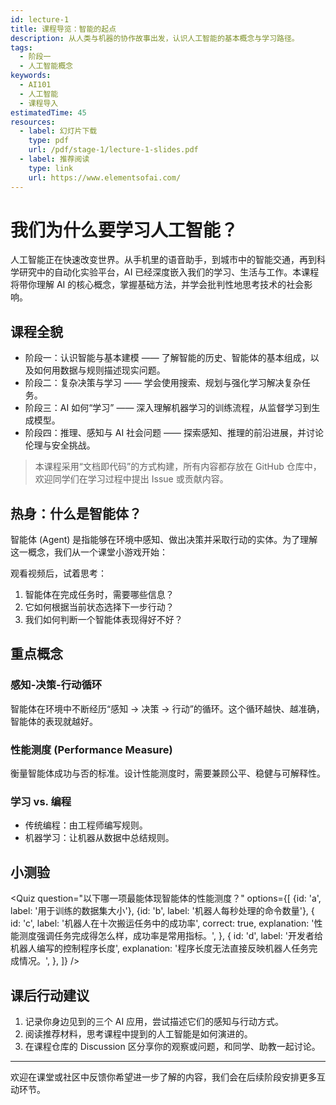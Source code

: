 ```yaml
---
id: lecture-1
title: 课程导览：智能的起点
description: 从人类与机器的协作故事出发，认识人工智能的基本概念与学习路径。
tags:
  - 阶段一
  - 人工智能概念
keywords:
  - AI101
  - 人工智能
  - 课程导入
estimatedTime: 45
resources:
  - label: 幻灯片下载
    type: pdf
    url: /pdf/stage-1/lecture-1-slides.pdf
  - label: 推荐阅读
    type: link
    url: https://www.elementsofai.com/
---
```



# 我们为什么要学习人工智能？

人工智能正在快速改变世界。从手机里的语音助手，到城市中的智能交通，再到科学研究中的自动化实验平台，AI 已经深度嵌入我们的学习、生活与工作。本课程将带你理解 AI 的核心概念，掌握基础方法，并学会批判性地思考技术的社会影响。

## 课程全貌

- 阶段一：认识智能与基本建模 —— 了解智能的历史、智能体的基本组成，以及如何用数据与规则描述现实问题。
- 阶段二：复杂决策与学习 —— 学会使用搜索、规划与强化学习解决复杂任务。
- 阶段三：AI 如何“学习” —— 深入理解机器学习的训练流程，从监督学习到生成模型。
- 阶段四：推理、感知与 AI 社会问题 —— 探索感知、推理的前沿进展，并讨论伦理与安全挑战。

> 本课程采用“文档即代码”的方式构建，所有内容都存放在 GitHub 仓库中，欢迎同学们在学习过程中提出 Issue 或贡献内容。

## 热身：什么是智能体？

智能体 (Agent) 是指能够在环境中感知、做出决策并采取行动的实体。为了理解这一概念，我们从一个课堂小游戏开始：

<BilibiliPlayer bvid="BV1kF4m1T7a5" title="AI101 开场视频" />

观看视频后，试着思考：

1. 智能体在完成任务时，需要哪些信息？
2. 它如何根据当前状态选择下一步行动？
3. 我们如何判断一个智能体表现得好不好？

## 重点概念

### 感知-决策-行动循环

智能体在环境中不断经历“感知 → 决策 → 行动”的循环。这个循环越快、越准确，智能体的表现就越好。

### 性能测度 (Performance Measure)

衡量智能体成功与否的标准。设计性能测度时，需要兼顾公平、稳健与可解释性。

### 学习 vs. 编程

- 传统编程：由工程师编写规则。
- 机器学习：让机器从数据中总结规则。

## 小测验

<Quiz
  question="以下哪一项最能体现智能体的性能测度？"
  options={[
    {id: 'a', label: '用于训练的数据集大小'},
    {id: 'b', label: '机器人每秒处理的命令数量'},
    {
      id: 'c',
      label: '机器人在十次搬运任务中的成功率',
      correct: true,
      explanation: '性能测度强调任务完成得怎么样，成功率是常用指标。',
    },
    {
      id: 'd',
      label: '开发者给机器人编写的控制程序长度',
      explanation: '程序长度无法直接反映机器人任务完成情况。',
    },
  ]}
/>

## 课后行动建议

1. 记录你身边见到的三个 AI 应用，尝试描述它们的感知与行动方式。
2. 阅读推荐材料，思考课程中提到的人工智能是如何演进的。
3. 在课程仓库的 Discussion 区分享你的观察或问题，和同学、助教一起讨论。

<hr className="section-divider" />

欢迎在课堂或社区中反馈你希望进一步了解的内容，我们会在后续阶段安排更多互动环节。
